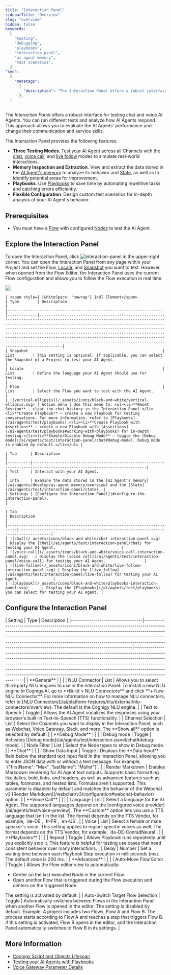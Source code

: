 ```yaml
---
title: "Interaction Panel"
sidebarTitle: "Overview"
slug: "overview"
hidden: false
keywords:
  [
    "testing",
    "debugging",
    "playbooks",
    "interaction panel",
    "ai agent memory",
    "test scenarios",
  ]
"seo":
  {
    "metatags":
      {
        "description": "The Interaction Panel offers a robust interface for testing your AI Agents. It allows you to test and analyze the behavior of your AI Agents, allowing you to easily modify and improve their communication and service skills.",
      },
  }
---
```


The _Interaction Panel_ offers a robust interface for testing chat and voice AI Agents. You can run different tests and analyze how AI Agents respond. This approach allows you to evaluate the AI Agents' performance and change their communication and service skills.

The Interaction Panel provides the following features:

- **Three Testing Modes**. Test your AI Agent across all Channels with the [chat](/ai/agents/test/interaction-panel/chat), [voice call](/ai/agents/test/interaction-panel/voice-call), and [live follow](/ai/agents/test/interaction-panel/live-follow) modes to simulate real-world interactions.
- **Memory Inspection and Extraction**. View and extract the data stored in the [AI Agent's memory](/ai/agents/develop/ai-agent-memory/overview) to analyze its behavior and [State](/ai/agents/test/interaction-panel/state), as well as to identify potential areas for improvement.
- **Playbooks**. Use [Playbooks](/ai/agents/test/playbooks) to save time by automating repetitive tasks and catching errors efficiently.
- **Flexible Configuration**. Design custom test scenarios for in-depth analysis of your AI Agent's behavior.

## Prerequisites

- You must have a [Flow](/ai/agents/develop/projects-and-flows/overview) with configured [Nodes](/ai/agents/develop/nodes/overview) to test the AI Agent.

## Explore the Interaction Panel

To open the Interaction Panel, click ![interaction-panel](/_assets/icons/blue/interaction-panel.svg) in the upper-right corner. You can open the Interaction Panel from any page within your Project and set the Flow, [Locale](/ai/platform-features/translation-and-localization/localization), and [Snapshot](/ai/agents/deploy/snapshots) you want to test. However, when opened from the Flow Editor, the Interaction Panel uses the current Flow configuration and allows you to follow the Flow execution in real time.

<Frame>
  <img
    class="image-center"
    src="/_assets/ai/test/interaction-panel/interaction-panel-open.png"
    style={{ width: 'auto' }}
  />
</Frame>

<AccordionGroup>
  <Accordion title="1. Project-Related Settings and Action Menu">

    | <span style={ {whiteSpace: 'nowrap'} }>UI Element</span>               | Type        | Description                                                                                                                                                                                                                                                                                                                                                                                                                                                                                                        |
    |--------------------------------------------------------------------|-------------|--------------------------------------------------------------------------------------------------------------------------------------------------------------------------------------------------------------------------------------------------------------------------------------------------------------------------------------------------------------------------------------------------------------------------------------------------------------------------------------------------------------------|
    | Snapshot                                                           | List        | This setting is optional. If applicable, you can select the Snapshot of a Project to test your AI Agent.                                                                                                                                                                                                                                                                                                                                                                                                           |
    | Locale                                                             | List        | Define the language your AI Agent should use for testing.                                                                                                                                                                                                                                                                                                                                                                                                                                                          |
    | Flow                                                               | List        | Select the Flow you want to test with the AI Agent.                                                                                                                                                                                                                                                                                                                                                                                                                                                                |
    | ![vertical-ellipsis](/_assets/icons/black-and-white/vertical-ellipsis.svg) | Action menu | Use this menu to: <ul><li>**Reset Session** — clear the chat history in the Interaction Panel.</li><li>**Create Playbook** — create a new Playbook for testing conversations. For more information, refer to [Playbooks](/ai/agents/test/playbooks).</li><li>**Create Playbook with Assertions** — create a new Playbook with [Assertions](/ai/agents/test/playbooks#working-with-playbooks) for in-depth testing.</li><li>**Enable/Disable Debug Mode** — toggle the [Debug mode](/ai/agents/test/interaction-panel/chat#debug-mode). Debug mode is enabled by default.</li></ul> |

  </Accordion>

  <Accordion title="2. Panel Tabs">

    | Tab      | Description                                                                                                            |
    |----------|------------------------------------------------------------------------------------------------------------------------|
    | Test     | Interact with your AI Agent.                                                                                           |
    | Info     | Examine the data stored in the [AI Agent's memory](/ai/agents/develop/ai-agent-memory/overview) and the [State](/ai/agents/test/interaction-panel/state). |
    | Settings | [Configure the Interaction Panel](#configure-the-interaction-panel).                                                                          |

  </Accordion>

  <Accordion title="3. Mode Tabs">

    | Tab                                                                      | Description                                                                        |
    |--------------------------------------------------------------------------|------------------------------------------------------------------------------------|
    | ![chat](/_assets/icons/black-and-white/chat-interaction-panel.svg)               | Display the [chat](/ai/agents/test/interaction-panel/chat) for testing your AI Agent.                             |
    | ![voice-call](/_assets/icons/black-and-white/voice-call-interaction-panel.svg)   | Display the [voice call](/ai/agents/test/interaction-panel/voice-call) for testing your AI Agent.                 |
    | ![live-follow](/_assets/icons/black-and-white/live-follow-interaction-panel.svg) | Display the [live follow](/ai/agents/test/interaction-panel/live-follow) for testing your AI Agent.               |
    | ![playbook](/_assets/icons/black-and-white/playbooks-interaction-panel.svg)      | Display the [Playbooks](/ai/agents/test/playbooks) you can select for testing your AI Agent. |

  </Accordion>
</AccordionGroup>

## Configure the Interaction Panel

<Accordion title="Settings">
  | Setting                           | Type                                                                                                                                                                                                                                                                                                                                                                                           | Description                                                                                                                                                                                                                                                                                                                                                                                                                  |
  |-----------------------------------|------------------------------------------------------------------------------------------------------------------------------------------------------------------------------------------------------------------------------------------------------------------------------------------------------------------------------------------------------------------------------------------------|------------------------------------------------------------------------------------------------------------------------------------------------------------------------------------------------------------------------------------------------------------------------------------------------------------------------------------------------------------------------------------------------------------------------------|
  | **General**                       |                                                                                                                                                                                                                                                                                                                                                                                                |                                                                                                                                                                                                                                                                                                                                                                                                                              |
  | NLU Connector                     | List                                                                                                                                                                                                                                                                                                                                                                                           | Allows you to select third-party NLU engines to use in the Interaction Panel. To install a new NLU engine in Cognigy.AI, go to **Build > NLU Connectors** and click **+ New NLU Connector**. For more information on how to manage NLU connectors, refer to [NLU Connectors](/ai/platform-features/nlu/external/nlu-connectors/overview). The default is the Cognigy NLU engine.                                        |
  | Text to Speech                    | Toggle                                                                                                                                                                                                                                                                                                                                                                                         | Allows the AI Agent vocalizes the responses using your browser's built-in Text-to-Speech (TTS) functionality.                                                                                                                                                                                                                                                                                                                |
  | Channel Selection                 | List                                                                                                                                                                                                                                                                                                                                                                                           | Select the Channels you want to display in the Interaction Panel, such as Webchat, Voice Gateway, Slack, and more. The **Show all** option is selected by default.                                                                                                                                                                                                                                                           |
  | **Debug Mode**                    |                                                                                                                                                                                                                                                                                                                                                                                                |                                                                                                                                                                                                                                                                                                                                                                                                                              |
  | Debug mode                        | Toggle                                                                                                                                                                                                                                                                                                                                                                                         | Activates [Debug mode](/ai/agents/test/interaction-panel/chat#debug-mode).                                                                                                                                                                                                                                                                                                                                                                                     |
  | Node Filter                       | List                                                                                                                                                                                                                                                                                                                                                                                           | Select the Node types to show in Debug mode.                                                                                                                                                                                                                                                                                                                                                                                 |
  | **Chat**                          |                                                                                                                                                                                                                                                                                                                                                                                                |                                                                                                                                                                                                                                                                                                                                                                                                                              |
  | Show Data Input                   | Toggle                                                                                                                                                                                                                                                                                                                                                                                         | Displays the **Data Input** field below the standard text input field in the Interaction Panel, allowing you to enter JSON data with or without a text message. For example, `{"firstName": "Max", "lastName": "Müller"}`.                                                                                                                                                                                                   |
  | Render Markdown                   | Enables Markdown rendering for AI Agent text outputs. Supports basic formatting like italics, bold, links, and headers, as well as advanced features such as tables, footnotes, and nested lists. Formulas aren't supported. This parameter is disabled by default and matches the behavior of the Webchat v3 [Render Markdown](/webchat/v3/configuration#webchat-behavior) option. |
  | **Voice Call**                    |                                                                                                                                                                                                                                                                                                                                                                                                |                                                                                                                                                                                                                                                                                                                                                                                                                              |
  | Language                          | List                                                                                                                                                                                                                                                                                                                                                                                           | Select a language for the AI Agent. The supported languages depend on the [configured voice provider](/ai/agents/test/voice-preview). The **Custom** option lets you use a TTS language that isn't in the list. The format depends on the TTS Vendor, for example, `de-DE`, `fr-FR`, `en-US`.                                                                                                                                             |
  | Voice                             | List                                                                                                                                                                                                                                                                                                                                                                                           | Select a female or male speaker's voice. This setting applies to region-specific voices as well. The format depends on the TTS Vendor, for example, `de-DE-ConradNeural`.                                                                                                                                                                                                                                                    |
  | **Playbooks**                     |                                                                                                                                                                                                                                                                                                                                                                                                |                                                                                                                                                                                                                                                                                                                                                                                                                              |
  | Repeat                            | Toggle                                                                                                                                                                                                                                                                                                                                                                                         | Allows Playbook runs repeatedly until you explicitly stop it. This feature is helpful for testing use cases that need consistent behavior over many interactions.                                                                                                                                                                                                                                                            |
  | Delay                             | Number                                                                                                                                                                                                                                                                                                                                                                                         | Set a waiting time between each Playbook Step execution in milliseconds (ms). The default value is 200 ms.                                                                                                                                                                                                                                                                                                                   |
  | **Advanced**                      |                                                                                                                                                                                                                                                                                                                                                                                                |                                                                                                                                                                                                                                                                                                                                                                                                                              |
  | Auto-Move Flow Editor             | Toggle                                                                                                                                                                                                                                                                                                                                                                                         | Allows the Flow editor view to automatically: <ul><li>Center on the last executed Node in the current Flow.</li><li>Open another Flow that is triggered during the Flow execution and centers on the triggered Node.</li></ul>The setting is activated by default.                                                                                                                                                           |
  | Auto-Switch Target Flow Selection | Toggle                                                                                                                                                                                                                                                                                                                                                                                         | Automatically switches between Flows in the Interaction Panel when another Flow is opened in the editor. The setting is disabled by default. Example: A project includes two Flows, Flow A and Flow B. The process starts according to Flow A and reaches a step that triggers Flow B. If this setting is activated, Flow B opens in the editor, and the Interaction Panel automatically switches to Flow B in its settings. |
</Accordion>

## More Information

- [Cognigy Script and Objects Lifespan](/ai/agents/develop/ai-agent-memory/overview#lifespan-of-cognigyai-objects)
- [Testing your AI Agents with Playbooks](https://support.cognigy.com/hc/en-us/articles/9585431937948-Best-Practices-Testing-your-Virtual-Agents-with-Playbooks#1-design-comprehensive-playbooks-0-0)
- [Voice Gateway Parameter Details](/ai/agents/develop/node-reference/voice/voice-gateway/parameter-details)
